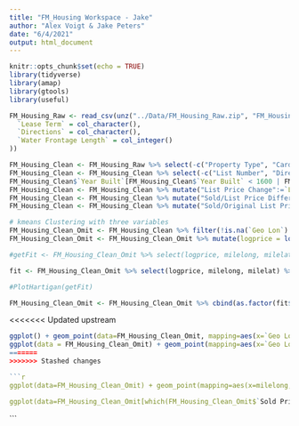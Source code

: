 ```yaml
---
title: "FM_Housing Workspace - Jake"
author: "Alex Voigt & Jake Peters"
date: "6/4/2021"
output: html_document
---
```


```r
knitr::opts_chunk$set(echo = TRUE)
library(tidyverse)
library(amap)
library(gtools)
library(useful)
```


```r
FM_Housing_Raw <- read_csv(unz("../Data/FM_Housing_Raw.zip", "FM_Housing_Raw.csv"), col_types = cols(
  `Lease Term` = col_character(),
  `Directions` = col_character(),
  `Water Frontage Length` = col_integer()
))
```

```r
FM_Housing_Clean <- FM_Housing_Raw %>% select(-c("Property Type", "Card Format")) #All properties are Residential for both Property Type and Card Format variables
FM_Housing_Clean <- FM_Housing_Clean %>% select(-c("List Number", "Directions")) #Arbitrary values not useful for data mining
FM_Housing_Clean$`Year Built`[FM_Housing_Clean$`Year Built` < 1600 | FM_Housing_Clean$`Year Built` > 2021] <- NA
FM_Housing_Clean <- FM_Housing_Clean %>% mutate("List Price Change":=`List Price`-`Original List Price`)
FM_Housing_Clean <- FM_Housing_Clean %>% mutate("Sold/List Price Difference":=`Sold Price` - `List Price`)
FM_Housing_Clean <- FM_Housing_Clean %>% mutate("Sold/Original List Price Difference":=`Sold Price` - `Original List Price`)

```


```r
# kmeans Clustering with three variables
FM_Housing_Clean_Omit <- FM_Housing_Clean %>% filter(!is.na(`Geo Lon`) & !is.na(`Geo Lat`))
FM_Housing_Clean_Omit <- FM_Housing_Clean_Omit %>% mutate(logprice = log(`Sold Price`, base = 1.25)) %>% mutate(milelong = (`Geo Lon`+97)/.0185) %>% mutate(milelat = (`Geo Lat` -46)/.0145) %>% mutate(scaledSqFt = 0.001*`Total SqFt.`) 

#getFit <- FM_Housing_Clean_Omit %>% select(logprice, milelong, milelat) %>% FitKMeans(max.clusters=30, nstart=15)

fit <- FM_Housing_Clean_Omit %>% select(logprice, milelong, milelat) %>% Kmeans(27, nstart=25, method="euclidean")

#PlotHartigan(getFit)

FM_Housing_Clean_Omit <- FM_Housing_Clean_Omit %>% cbind(as.factor(fit$cluster)) %>% rename("cluster" = `as.factor(fit$cluster)`)

```
<<<<<<< Updated upstream
```r

ggplot() + geom_point(data=FM_Housing_Clean_Omit, mapping=aes(x=`Geo Lon`, y=`Geo Lat`), color=FM_Housing_Clean_Omit$`cluster`) + scale_color_gradient(low="yellow",high="red") + ylim(46.75, 46.95) + xlim(-96.95, -96.7)
ggplot(data = FM_Housing_Clean_Omit) + geom_point(mapping=aes(x=`Geo Lon`, y=`Geo Lat`),color=FM_Housing_Clean_Omit$`cluster`)  + scale_color_gradient(low="yellow",high="red") + ylim(46.75, 46.95) + xlim(-96.95, -96.7) + facet_wrap(~cluster)
=======
>>>>>>> Stashed changes

```r
ggplot(data=FM_Housing_Clean_Omit) + geom_point(mapping=aes(x=milelong, y=milelat, colour=cluster)) + xlim(3,19) + ylim(42,70)

ggplot(data=FM_Housing_Clean_Omit[which(FM_Housing_Clean_Omit$`Sold Price` <= 700000 & FM_Housing_Clean_Omit$`Sold Price` > 10000),]) + geom_point(mapping=aes(x=milelong, y=milelat, color=logprice)) + scale_color_continuous(low="yellow", high="red") + facet_wrap(~cluster)+ xlim(3,19) + ylim(42,70)
```
```

